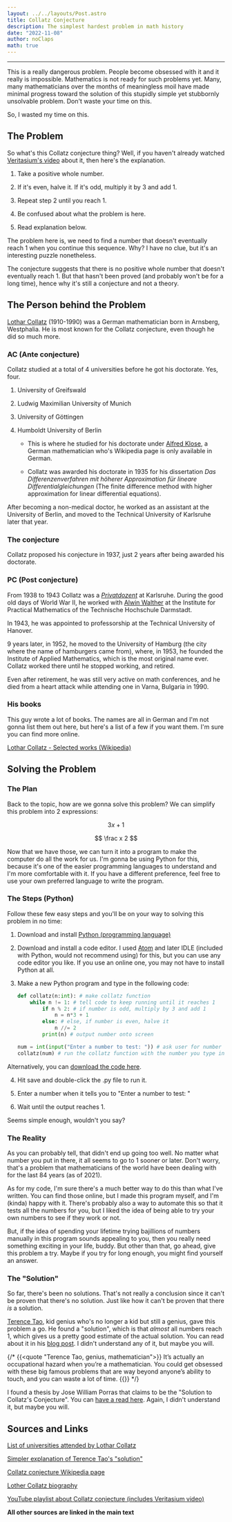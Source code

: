 ```yaml
---
layout: ../../layouts/Post.astro
title: Collatz Conjecture
description: The simplest hardest problem in math history
date: "2022-11-08"
author: noClaps
math: true
---
```



---

<Quote name="Jeffery Lagarias, expert on the Collatz conjecture, mathematician at the University of Michigan">
This is a really dangerous problem. People become obsessed with it and it really is impossible.
</Quote>

<Quote name="Paul Erdös, the man who only loved numbers">
Mathematics is not ready for such problems yet.
</Quote>

<Quote name="Master of alliteration, me">
Many, many mathematicians over the months of meaningless moil have made minimal progress toward the solution of this stupidly simple yet stubbornly unsolvable problem.
</Quote>

<Quote name="Pretty much every mathematician ever">
Don't waste your time on this.
</Quote>

So, I wasted my time on this.

## The Problem
So what's this Collatz conjecture thing? Well, if you haven't already watched [Veritasium's video](https://www.youtube.com/watch?v=094y1Z2wpJg) about it, then here's the explanation.

1. Take a positive whole number.

2. If it's even, halve it. If it's odd, multiply it by 3 and add 1.

3. Repeat step 2 until you reach 1.

4. Be confused about what the problem is here.

5. Read explanation below.

The problem here is, we need to find a number that doesn't eventually reach 1 when you continue this sequence. Why? I have no clue, but it's an interesting puzzle nonetheless.

The conjecture suggests that there is no positive whole number that doesn't eventually reach 1. But that hasn't been proved (and probably won't be for a long time), hence why it's still a conjecture and not a theory.

## The Person behind the Problem
[Lothar Collatz](https://en.wikipedia.org/wiki/Lothar_Collatz) (1910-1990) was a German mathematician born in Arnsberg, Westphalia. He is most known for the Collatz conjecture, even though he did so much more.

### AC (Ante conjecture)
Collatz studied at a total of 4 universities before he got his doctorate. Yes, four.

1. University of Greifswald

2. Ludwig Maximilian University of Munich

3. University of Göttingen

4. Humboldt University of Berlin

     - This is where he studied for his doctorate under [Alfred Klose](https://de.wikipedia.org/wiki/Alfred_Klose_(Mathematiker)), a German mathematician who's Wikipedia page is only available in German.

     - Collatz was awarded his doctorate in 1935 for his dissertation _Das Differenzenverfahren mit höherer Approximation für lineare Differentialgleichungen_ (The finite difference method with higher approximation for linear differential equations).

After becoming a non-medical doctor, he worked as an assistant at the University of Berlin, and moved to the Technical University of Karlsruhe later that year.

### The conjecture
Collatz proposed his conjecture in 1937, just 2 years after being awarded his doctorate.

### PC (Post conjecture)
From 1938 to 1943 Collatz was a [_Privatdozent_](https://en.wikipedia.org/wiki/Privatdozent) at Karlsruhe. During the good old days of World War II, he worked with [Alwin Walther](https://en.wikipedia.org/wiki/Alwin_Walther) at the Institute for Practical Mathematics of the Technische Hochschule Darmstadt.

In 1943, he was appointed to professorship at the Technical University of Hanover.

9 years later, in 1952, he moved to the University of Hamburg (the city where the name of hamburgers came from), where, in 1953, he founded the Institute of Applied Mathematics, which is the most original name ever. Collatz worked there until he stopped working, and retired.

Even after retirement, he was still very active on math conferences, and he died from a heart attack while attending one in Varna, Bulgaria in 1990.

### His books
This guy wrote a lot of books. The names are all in German and I'm not gonna list them out here, but here's a list of a few if you want them. I'm sure you can find more online.

[Lothar Collatz - Selected works (Wikipedia)](https://en.wikipedia.org/wiki/Lothar_Collatz#Selected_works)

## Solving the Problem
### The Plan
Back to the topic, how are we gonna solve this problem? We can simplify this problem into 2 expressions:

$$
3x+1
$$

$$
\frac x 2
$$

Now that we have those, we can turn it into a program to make the computer do all the work for us. I'm gonna be using Python for this, because it's one of the easier programming languages to understand and I'm more comfortable with it. If you have a different preference, feel free to use your own preferred language to write the program.

### The Steps (Python)
Follow these few easy steps and you'll be on your way to solving this problem in no time:

1. Download and install [Python (programming language)](https://www.python.org/)

2. Download and install a code editor. I used [Atom](https://atom.io/) and later IDLE (included with Python, would not recommend using) for this, but you can use any code editor you like. If you use an online one, you may not have to install Python at all.

3. Make a new Python program and type in the following code:

    ```py
    def collatz(n:int): # make collatz function
        while n != 1: # tell code to keep running until it reaches 1
            if n % 2: # if number is odd, multiply by 3 and add 1
                n = n*3 + 1
            else: # else, if number is even, halve it
                n //= 2
            print(n) # output number onto screen

    num = int(input("Enter a number to test: ")) # ask user for number to test
    collatz(num) # run the collatz function with the number you type in
    ```

Alternatively, you can <a href="/python/collatz-conjecture.py" download="collatz-conjecture.py">download the code here</a>.

4. Hit save and double-click the .py file to run it.

5. Enter a number when it tells you to "Enter a number to test: "

6. Wait until the output reaches 1.

Seems simple enough, wouldn't you say?

### The Reality
As you can probably tell, that didn't end up going too well. No matter what number you put in there, it all seems to go to 1 sooner or later. Don't worry, that's a problem that mathematicians of the world have been dealing with for the last 84 years (as of 2021).

As for my code, I'm sure there's a much better way to do this than what I've written. You can find those online, but I made this program myself, and I'm (kinda) happy with it. There's probably also a way to automate this so that it tests all the numbers for you, but I liked the idea of being able to try your own numbers to see if they work or not.

But, if the idea of spending your lifetime trying bajillions of numbers manually in this program sounds appealing to you, then you really need something exciting in your life, buddy. But other than that, go ahead, give this problem a try. Maybe if you try for long enough, you might find yourself an answer.

### The "Solution"
So far, there's been no solutions. That's not really a conclusion since it can't be proven that there's no solution. Just like how it can't be proven that there _is_ a solution.

[Terence Tao](https://en.wikipedia.org/wiki/Terence_Tao), kid genius who's no longer a kid but still a genius, gave this problem a go. He found a "solution", which is that _almost_ all numbers reach 1, which gives us a pretty good estimate of the actual solution. You can read about it in his [blog post](https://terrytao.wordpress.com/2011/08/25/the-collatz-conjecture-littlewood-offord-theory-and-powers-of-2-and-3/). I didn't understand any of it, but maybe you will.

{/* {{<quote "Terence Tao, genius, mathematician">}}
It’s actually an occupational hazard when you’re a mathematician. You could get obsessed with these big famous problems that are way beyond anyone’s ability to touch, and you can waste a lot of time.
{{</quote>}} */}

I found a thesis by Jose William Porras that claims to be the "Solution to Collatz's Conjecture". You can [have a read here](https://www.researchgate.net/publication/325389892_Solution_to_Collatz's_Conjecture). Again, I didn't understand it, but maybe you will.

## Sources and Links
[List of universities attended by Lothar Collatz](https://www.wikidata.org/wiki/Property:P69)

[Simpler explanation of Terence Tao's "solution"](https://www.quantamagazine.org/mathematician-proves-huge-result-on-dangerous-problem-20191211/)

[Collatz conjecture Wikipedia page](https://en.wikipedia.org/wiki/Collatz_conjecture)

[Lother Collatz biography](https://mathshistory.st-andrews.ac.uk/Biographies/Collatz/)

[YouTube playlist about Collatz conjecture (includes Veritasium video)](https://www.youtube.com/playlist?list=PLPa2dwCo_Eqker6ktrUs7dC7FkKwa7Q2h)

**All other sources are linked in the main text**
